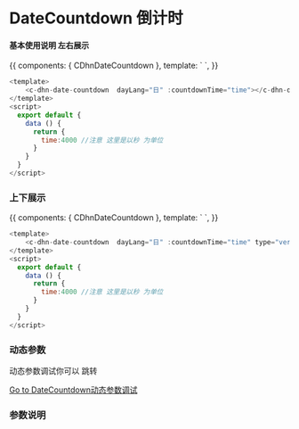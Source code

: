 
<Meta title='DHNUIDOCS/DateCountdown 倒计时' />


# DateCountdown 倒计时

#### 基本使用说明  左右展示

<Preview>
<Story name='basic'>{{ 
  components: { CDhnDateCountdown }, 
  template: `<c-dhn-date-countdown 
            :dayLang="'日'"
            :countdownTime="4000"
            >
            </c-dhn-date-countdown>`, 
}}</Story> 
</Preview>

```javascript
<template>
    <c-dhn-date-countdown  dayLang="日" :countdownTime="time"></c-dhn-date-countdown>
</template>
<script>
  export default {
    data () {
      return {
        time:4000 //注意 这里是以秒 为单位   
      }
    }
  }
</script>
```


### 上下展示


<Preview>
<Story name='basic1'>{{ 
  components: { CDhnDateCountdown }, 
  template: `<c-dhn-date-countdown 
            :dayLang="'日'"
            :countdownTime="4000"
            :type="'vertical'"
            >
            </c-dhn-date-countdown>`, 
}}</Story> 
</Preview>

```javascript
<template>
    <c-dhn-date-countdown  dayLang="日" :countdownTime="time" type="vertical"></c-dhn-date-countdown>
</template>
<script>
  export default {
    data () {
      return {
        time:4000 //注意 这里是以秒 为单位   
      }
    }
  }
</script>
```



### 动态参数

动态参数调试你可以 跳转

[Go to DateCountdown动态参数调试](?path=/docs/dhnui-datecountdown--index)




### 参数说明


<ArgsTable of={CDhnDateCountdown} />
